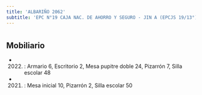 ```yaml
---
title: 'ALBARIÑO 2062'
subtitle: 'EPC N°19 CAJA NAC. DE AHORRO Y SEGURO - JIN A (EPCJS 19/13°)'
---
```


#


## Mobiliario

*  (2022) : Armario 6, Escritorio 2, Mesa pupitre doble 24, Pizarrón 7, Silla escolar 48 

*  (2021) : Mesa inicial 10, Pizarrón 2, Silla escolar 50 



